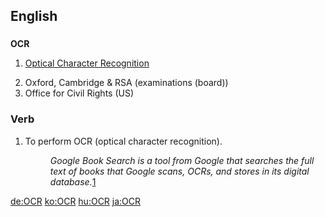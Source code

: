==English==

==={{initialism}}===
'''OCR'''

# {{computer}} [[optical character recognition|Optical Character Recognition]]
# Oxford, Cambridge & RSA (examinations (board))
# Office for Civil Rights (US)


===Verb===
{{en-verb|OCR|ing}}

#To perform OCR (optical character recognition).
#: ''Google Book Search is a tool from Google that searches the full text of books that Google scans, OCRs, and stores in its digital database.''[http://en.wikipedia.org/wiki/Google_Book_Search]

[[de:OCR]]
[[ko:OCR]]
[[hu:OCR]]
[[ja:OCR]]